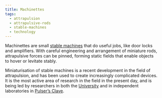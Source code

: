 ```yaml
---
title: Machinettes
tags:
  - attrapulsion
  - attrapulsive-rods
  - stable-machines
  - technology
---
```

Machinettes are small [stable machines](lore:stable-machines) that do useful
jobs, like door locks and amplifiers. With careful engineering and arrangement
of miniature rods, attrapulsive forces can be pinned, forming static fields
that enable objects to hover or levitate stably.

Miniaturisation of stable machines is a recent development in the field of
attrapulsion, and has been used to create increasingly complicated devices.
It is the most active area of research in the field in the present day, and
is being led by researchers in both the 
[University](location:university-in-the-middle)
and in independent laboratories in [Pulser’s Clave](location:pulsers-clave).
